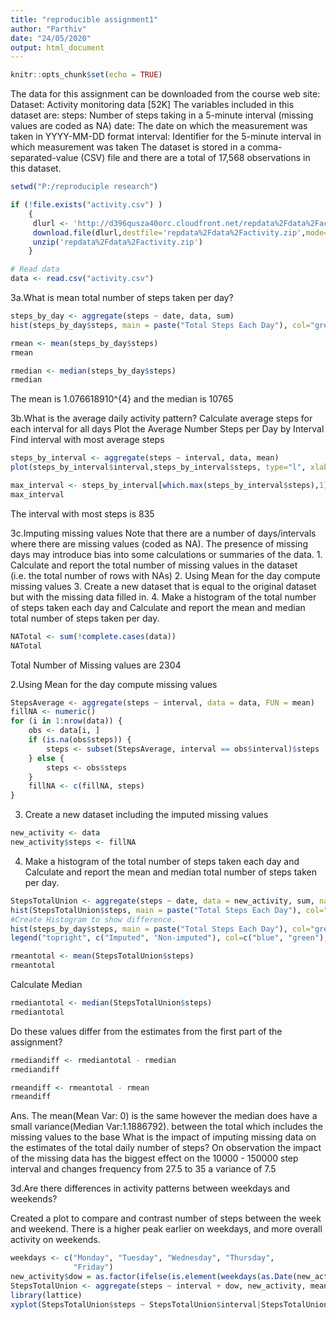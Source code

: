 ---
title: "reproducible assignment1"
author: "Parthiv"
date: "24/05/2020"
output: html_document
---

```{r setup, include=FALSE}
knitr::opts_chunk$set(echo = TRUE)
```

The data for this assignment can be downloaded from the course web site: Dataset: Activity monitoring data [52K] The variables included in this dataset are: steps: Number of steps taking in a 5-minute interval (missing values are coded as NA) date: The date on which the measurement was taken in YYYY-MM-DD format interval: Identifier for the 5-minute interval in which measurement was taken The dataset is stored in a comma-separated-value (CSV) file and there are a total of 17,568 observations in this dataset.
```{r}
setwd("P:/reproduciple research")
```
```{r}
if (!file.exists("activity.csv") )
    {
     dlurl <- 'http://d396qusza40orc.cloudfront.net/repdata%2Fdata%2Factivity.zip'  
     download.file(dlurl,destfile='repdata%2Fdata%2Factivity.zip',mode='wb')  
     unzip('repdata%2Fdata%2Factivity.zip')
    }

# Read data
data <- read.csv("activity.csv")  
```

3a.What is mean total number of steps taken per day?
```{r}
steps_by_day <- aggregate(steps ~ date, data, sum)
hist(steps_by_day$steps, main = paste("Total Steps Each Day"), col="green",xlab="Number of Steps")
```

```{r}
rmean <- mean(steps_by_day$steps)
rmean
```
```{r}
rmedian <- median(steps_by_day$steps)
rmedian
```
The mean is 1.076618910^{4} and the median is 10765


3b.What is the average daily activity pattern?
Calculate average steps for each interval for all days
Plot the Average Number Steps per Day by Interval
Find interval with most average steps


```{r}
steps_by_interval <- aggregate(steps ~ interval, data, mean)
plot(steps_by_interval$interval,steps_by_interval$steps, type="l", xlab="Interval", ylab="Number of Steps",main="Average Number of Steps per Day by Interval")
```

```{r}
max_interval <- steps_by_interval[which.max(steps_by_interval$steps),1]
max_interval
```

The interval with most steps is 835

3c.Imputing missing values
Note that there are a number of days/intervals where there are missing values (coded as NA). The presence of missing days may introduce bias into some calculations or summaries of the data. 1. Calculate and report the total number of missing values in the dataset (i.e. the total number of rows with NAs) 2. Using Mean for the day compute missing values 3. Create a new dataset that is equal to the original dataset but with the missing data filled in. 4. Make a histogram of the total number of steps taken each day and Calculate and report the mean and median total number of steps taken per day.


```{r}
NATotal <- sum(!complete.cases(data))
NATotal
```
Total Number of Missing values are 2304


2.Using Mean for the day compute missing values


```{r}
StepsAverage <- aggregate(steps ~ interval, data = data, FUN = mean)
fillNA <- numeric()
for (i in 1:nrow(data)) {
    obs <- data[i, ]
    if (is.na(obs$steps)) {
        steps <- subset(StepsAverage, interval == obs$interval)$steps
    } else {
        steps <- obs$steps
    }
    fillNA <- c(fillNA, steps)
}
```
3. Create a new dataset including the imputed missing values

```{r}
new_activity <- data
new_activity$steps <- fillNA
```


4. Make a histogram of the total number of steps taken each day and Calculate and report the mean and median total number of steps taken per day.


```{r}
StepsTotalUnion <- aggregate(steps ~ date, data = new_activity, sum, na.rm = TRUE)
hist(StepsTotalUnion$steps, main = paste("Total Steps Each Day"), col="blue", xlab="Number of Steps")
#Create Histogram to show difference. 
hist(steps_by_day$steps, main = paste("Total Steps Each Day"), col="green", xlab="Number of Steps", add=T)
legend("topright", c("Imputed", "Non-imputed"), col=c("blue", "green"), lwd=10)
```

```{r}
rmeantotal <- mean(StepsTotalUnion$steps)
rmeantotal
```
Calculate Median
```{r}
rmediantotal <- median(StepsTotalUnion$steps)
rmediantotal
```

Do these values differ from the estimates from the first part of the assignment?

```{r}
rmediandiff <- rmediantotal - rmedian
rmediandiff
```

```{r}
rmeandiff <- rmeantotal - rmean
rmeandiff
```

Ans. The mean(Mean Var: 0) is the same however the median does have a small variance(Median Var:1.1886792). between the total which includes the missing values to the base
What is the impact of imputing missing data on the estimates of the total daily number of steps?
On observation the impact of the missing data has the biggest effect on the 10000 - 150000 step interval and changes frequency from 27.5 to 35 a variance of 7.5


3d.Are there differences in activity patterns between weekdays and weekends?

Created a plot to compare and contrast number of steps between the week and weekend. There is a higher peak earlier on weekdays, and more overall activity on weekends.

```{r}
weekdays <- c("Monday", "Tuesday", "Wednesday", "Thursday", 
              "Friday")
new_activity$dow = as.factor(ifelse(is.element(weekdays(as.Date(new_activity$date)),weekdays), "Weekday", "Weekend"))
StepsTotalUnion <- aggregate(steps ~ interval + dow, new_activity, mean)
library(lattice)
xyplot(StepsTotalUnion$steps ~ StepsTotalUnion$interval|StepsTotalUnion$dow, main="Average Steps per Day by Interval",xlab="Interval", ylab="Steps",layout=c(1,2), type="l")
```

